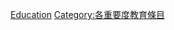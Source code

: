 {{Emptycat}}
{{Articles by Importance|topic=教育|project=教育|format=toc}}

[[Category:低重要度条目|Education]]
[[Category:各重要度教育條目‎|Category:各重要度教育條目‎]]